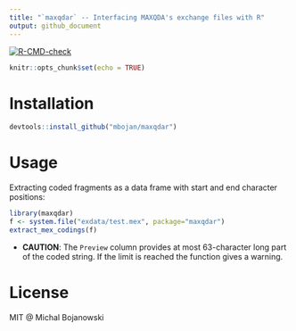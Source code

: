 ```yaml
---
title: "`maxqdar` -- Interfacing MAXQDA's exchange files with R"
output: github_document
---
```


<!-- badges: start -->
[![R-CMD-check](https://github.com/mbojan/maxqdar/actions/workflows/R-CMD-check.yaml/badge.svg)](https://github.com/mbojan/maxqdar/actions/workflows/R-CMD-check.yaml)
<!-- badges: end -->

```r
knitr::opts_chunk$set(echo = TRUE)
```








# Installation

```r
devtools::install_github("mbojan/maxqdar")
```







# Usage

Extracting coded fragments as a data frame with start and end character positions:

```r
library(maxqdar)
f <- system.file("exdata/test.mex", package="maxqdar")
extract_mex_codings(f)
```

- **CAUTION**: The `Preview` column provides at most 63-character long part of the coded string. If the limit is reached the function gives a warning.






# License

MIT @ Michal Bojanowski
